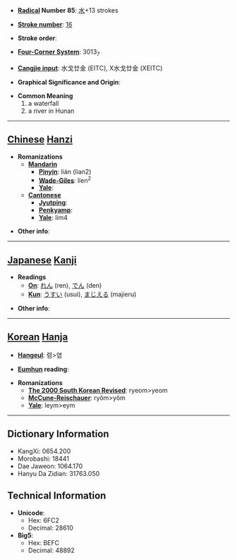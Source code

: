 * '''[[Wiktionary:Chinese radical index| Radical]] Number 85''': [[Wiktionary:Chinese radical index 水|水]]+13 strokes

* '''[[Wiktionary:Chinese total strokes index|Stroke number]]''': [[Wiktionary:Chinese total strokes index 16|16]]

* '''Stroke order''': 

* '''[[Wiktionary:Chinese four corner index|Four-Corner System]]''': 3013<sub>7</sub>

* '''[[Wiktionary:Chinese Cangjie index|Cangjie input]]''': 水戈廿金 (EITC), X水戈廿金 (XEITC)

* '''Graphical Significance and Origin''': 

* '''Common Meaning'''
*#a waterfall
*# a river in Hunan


----

== [[Chinese]] [[Hanzi]] ==

* '''Romanizations'''
** '''[[Mandarin]]'''
*** '''[[Pinyin]]''': lián (lian2)
*** '''[[Wade-Giles]]''': lien<sup>2</sup>
*** '''[[Yale]]''': 
** '''[[Cantonese]]'''
*** '''[[Jyutping]]''':
*** '''[[Penkyamp]]''': 
*** '''[[Yale]]''': lim4

* '''Other info''': 

----

== [[Japanese]] [[Kanji]] ==

* '''Readings'''
** '''[[On]]''': [[れん]] (ren), [[でん]] (den)
** '''[[Kun]]''': [[うすい]] (usui), [[まじえる]] (majieru)

* '''Other info''':  

----

== [[Korean]] [[Hanja]] ==

* '''[[Hangeul]]''': 렴>염

* '''[[Eumhun]] reading''': 

* '''Romanizations'''
** '''[[The 2000 South Korean Revised Romanization|The 2000 South Korean Revised]]''': ryeom>yeom
** '''[[McCune-Reischauer]]''': ryŏm>yŏm
** '''[[Yale]]''': leym>eym

----

== Dictionary Information ==

* KangXi: 0654.200
* Morobashi: 18441
* Dae Jaweon: 1064.170
* Hanyu Da Zidian: 31763.050

== Technical Information ==

* '''Unicode''':
** Hex: 6FC2
** Decimal: 28610
* '''Big5''':
** Hex: BEFC
** Decimal: 48892